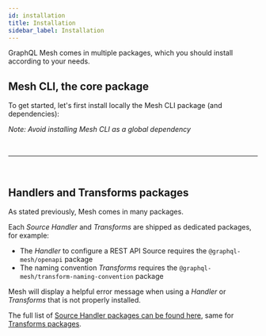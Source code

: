 ```yaml
---
id: installation
title: Installation
sidebar_label: Installation
---
```


GraphQL Mesh comes in multiple packages, which you should install according to your needs.


## Mesh CLI, the core package


To get started, let's first install locally the Mesh CLI package (and dependencies):

<PackageInstall packages="graphql @graphql-mesh/cli" />


_Note: Avoid installing Mesh CLI as a global dependency_


<p>&nbsp;</p>

------

<p>&nbsp;</p>

## Handlers and Transforms packages

As stated previously, Mesh comes in many packages.

Each _Source Handler_ and _Transforms_ are shipped as dedicated packages, for example:

- The _Handler_ to configure a REST API Source requires the `@graphql-mesh/openapi` package
- The naming convention _Transforms_ requires the `@graphql-mesh/transform-naming-convention` package


Mesh will display a helpful error message when using a _Handler_ or _Transforms_ that is not properly installed.

The full list of [Source Handler packages can be found here](/docs/handlers/handlers-introduction), same for [Transforms packages](/transforms/transforms-introduction).
